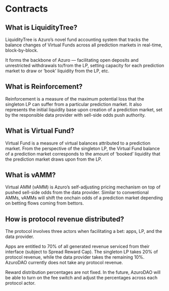 # Contracts

## What is LiquidityTree?

LiquidityTree is Azuro’s novel fund accounting system that tracks the balance changes of Virtual Funds across all prediction markets in real-time, block-by-block.

It forms the backbone of Azuro — facilitating open deposits and unrestricted withdrawals to/from the LP, setting capacity for each prediction market to draw or ‘book’ liquidity from the LP, etc.

## What is Reinforcement?

Reinforcement is a measure of the maximum potential loss that the singleton LP can suffer from a particular prediction market. It also represents the initial liquidity base upon creation of a prediction market, set by the responsible data provider with sell-side odds push authority.

## What is Virtual Fund?

Virtual Fund is a measure of virtual balances attributed to a prediction market. From the perspective of the singleton LP, the Virtual Fund balance of a prediction market corresponds to the amount of ‘booked’ liquidity that the prediction market draws upon from the LP.

## What is vAMM?

Virtual AMM (vAMM) is Azuro’s self-adjusting pricing mechanism on top of pushed sell-side odds from the data provider. Similar to conventional AMMs, vAMMs will shift the onchain odds of a prediction market depending on betting flows coming from bettors.

## How is protocol revenue distributed?

The protocol involves three actors when facilitating a bet: apps, LP, and the data provider.

Apps are entitled to 70% of all generated revenue serviced from their interface (subject to Spread Reward Cap). The singleton LP takes 20% of protocol revenue, while the data provider takes the remaining 10%. AzuroDAO currently does not take any protocol revenue.

Reward distribution percentages are not fixed. In the future, AzuroDAO will be able to turn on the fee switch and adjust the percentages across each protocol actor.